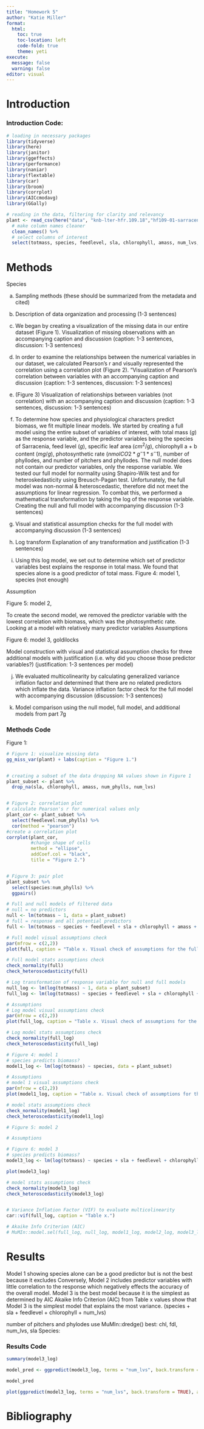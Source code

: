```yaml
---
title: "Homework 5"
author: "Katie Miller"
format:
  html:
    toc: true
    toc-location: left
    code-fold: true
    theme: yeti
execute:
  message: false
  warning: false
editor: visual
---
```


# Introduction

### Introduction Code:
```r
# loading in necessary packages
library(tidyverse)
library(here)
library(janitor)
library(ggeffects)
library(performance)
library(naniar)
library(flextable) 
library(car)
library(broom)
library(corrplot)
library(AICcmodavg)
library(GGally)
```

```r
# reading in the data, filtering for clarity and relevancy
plant <- read_csv(here("data", "knb-lter-hfr.109.18","hf109-01-sarracenia.csv")) %>% 
  # make column names cleaner
  clean_names() %>% 
  # select columns of interest 
  select(totmass, species, feedlevel, sla, chlorophyll, amass, num_lvs, num_phylls)
```


# Methods
Species

a. Sampling methods (these should be summarized from the metadata and cited)

b. Description of data organization and processing (1-3 sentences)

c. We began by creating a visualization of the missing data in our entire dataset (Figure 1). 
Visualization of missing observations with an accompanying caption and discussion
(caption: 1-3 sentences, discussion: 1-3 sentences)

d. In order to examine the relationships between the numerical variables in our dataset, we calculated Pearson's r and visually represented the correlation using a correlation plot (Figure 2). 
"Visualization of Pearson’s correlation between variables with an accompanying
caption and discussion (caption: 1-3 sentences, discussion: 1-3 sentences)

e. (Figure 3) 
Visualization of relationships between variables (not correlation) with an
accompanying caption and discussion (caption: 1-3 sentences, discussion: 1-3
sentences)

f. To determine how species and physiological characters predict biomass, we fit multiple linear models. We started by creating a full model using the entire subset of variables of interest, with total mass ($g$) as the response variable, and the predictor variables being the species of Sarracenia, feed level ($g$), specific leaf area ($cm^2/g$), chlorophyll a + b content ($mg/g$), photosynthetic rate ($nmol CO2 * g^-1 * s^-1$), number of phyllodes, and number of pitchers and  phyllodes. The null model does not contain our predictor variables, only the response variable. We tested our full model for normality using Shapiro-Wilk test and for heteroskedasticity using Breusch-Pagan test. Unfortunately, the full model was non-normal & heteroscedastic, therefore did not meet the assumptions for linear regression. To combat this, we performed a mathematical transformation by taking the log of the response variable. 
Creating the null and full model with accompanying discussion (1-3 sentences)

g. Visual and statistical assumption checks for the full model with accompanying
discussion (1-3 sentences)

h. Log transform
Explanation of any transformation and justification (1-3 sentences)

i. Using this log model, we set out to determine which set of predictor variables best explains the response in total mass. We found that species alone is a good predictor of total mass. 
Figure 4: model 1, species (not enough)


Assumption

Figure 5: model 2, 

To create the second model, we removed the predictor variable with the lowest correlation with biomass, which was the photosynthetic rate.  Looking at a model with relatively many predictor variables 
Assumptions

Figure 6: model 3, goldilocks

Model construction with visual and statistical assumption checks for three
additional models with justification (i.e. why did you choose those predictor
variables?) (justification: 1-3 sentences per model)

j. We evaluated multicolinearity by calculating generalized variance inflation factor and determined that there are no related predictors which inflate the data.
Variance inflation factor check for the full model with accompanying discussion
(discussion: 1-3 sentences)

k. Model comparison using the null model, full model, and additional models from part
7g


### Methods Code

Figure 1:
```r
# Figure 1: visualize missing data
gg_miss_var(plant) + labs(caption = "Figure 1.")


# creating a subset of the data dropping NA values shown in Figure 1
plant_subset <- plant %>%  
  drop_na(sla, chlorophyll, amass, num_phylls, num_lvs)


# Figure 2: correlation plot
# calculate Pearson's r for numerical values only
plant_cor <- plant_subset %>% 
  select(feedlevel:num_phylls) %>% 
  cor(method = "pearson")
#create a correlation plot 
corrplot(plant_cor,
         #change shape of cells 
         method = "ellipse",
         addCoef.col = "black",
         title = "Figure 2.") 


# Figure 3: pair plot
plant_subset %>% 
  select(species:num_phylls) %>% 
  ggpairs()

# Full and null models of filtered data
# null = no predictors
null <- lm(totmass ~ 1, data = plant_subset)
# full = response and all potential predictors 
full <- lm(totmass ~ species + feedlevel + sla + chlorophyll + amass + num_lvs + num_phylls, data = plant_subset)

# Full model visual assumptions check
par(mfrow = c(2,2))
plot(full, caption = "Table x. Visual check of assumptions for the full model")

# Full model stats assumptions check 
check_normality(full)
check_heteroscedasticity(full)

# Log transformation of response variable for null and full models
null_log <- lm(log(totmass) ~ 1, data = plant_subset)
full_log <- lm(log(totmass) ~ species + feedlevel + sla + chlorophyll + amass + num_lvs + num_phylls, data = plant_subset)

# Assumptions
# Log model visual assumptions check
par(mfrow = c(2,2))
plot(full_log, caption = "Table x. Visual check of assumptions for the log model")

# Log model stats assumptions check 
check_normality(full_log)
check_heteroscedasticity(full_log)

# Figure 4: model 1 
# species predicts biomass?
model1_log <- lm(log(totmass) ~ species, data = plant_subset)

# Assumptions
# model 1 visual assumptions check
par(mfrow = c(2,2))
plot(model1_log, caption = "Table x. Visual check of assumptions for the log model")

# model stats assumptions check 
check_normality(model1_log)
check_heteroscedasticity(model1_log)

# Figure 5: model 2

# Assumptions

# Figure 6: model 3
# species predicts biomass?
model3_log <- lm(log(totmass) ~ species + sla + feedlevel + chlorophyll + num_lvs, data = plant_subset)

plot(model3_log)

# model stats assumptions check 
check_normality(model3_log)
check_heteroscedasticity(model3_log)


# Variance Inflation Factor (VIF) to evaluate multicolinearity
car::vif(full_log, caption = "Table x.")

# Akaike Info Criterion (AIC)
# MuMIn::model.sel(full_log, null_log, model1_log, model2_log, model3_log)
```


# Results 
Model 1 showing species alone can be a good predictor
but is not the best because it excludes 
Conversely, Model 2 includes predictor variables with little correlation to the response which negatively effects the accuracy of the overall model.
Model 3 is the best model because it is the simplest as determined by AIC 
Akaike Info Criterion (AIC) from Table x values show that  Model 3 is the simplest model that explains the most variance.
(species + sla + feedlevel + chlorophyll + num_lvs)

number of pitchers and phylodes
use MuMIn::dredge()      best: chl, fdl, num_lvs, sla
Species:

### Results Code
```r
summary(model3_log)
```

```r
model_pred <- ggpredict(model3_log, terms = "num_lvs", back.transform = TRUE)

model_pred
```

```r
plot(ggpredict(model3_log, terms = "num_lvs", back.transform = TRUE), add.data = TRUE)
```


# Bibliography
